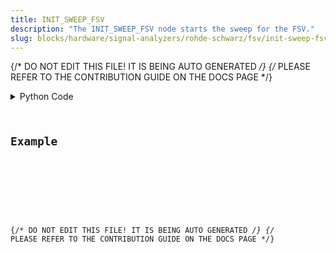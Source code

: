 ```yaml
---
title: INIT_SWEEP_FSV
description: "The INIT_SWEEP_FSV node starts the sweep for the FSV."
slug: blocks/hardware/signal-analyzers/rohde-schwarz/fsv/init-sweep-fsv
---
```


{/* DO NOT EDIT THIS FILE! IT IS BEING AUTO GENERATED */}
{/* PLEASE REFER TO THE CONTRIBUTION GUIDE ON THE DOCS PAGE */}


<PythonDocsDisplay docstring={docstring} />
<details>
<summary>Python Code</summary>



<Code code={pythonCode} lang="py" wrap theme="dracula" />

[Find this Flojoy Block on GitHub](https://github.com/flojoy-ai/blocks/blob/main/blocks/HARDWARE/SIGNAL_ANALYZERS/ROHDE_SCHWARZ/FSV/INIT_SWEEP_FSV/INIT_SWEEP_FSV.py)

</details>

## Example


<GetHelpWidget />


<AppDisplay app={app} blockName="INIT_SWEEP_FSV" client:visible />


<Example />

{/* DO NOT EDIT THIS FILE! IT IS BEING AUTO GENERATED */}
{/* PLEASE REFER TO THE CONTRIBUTION GUIDE ON THE DOCS PAGE */}
